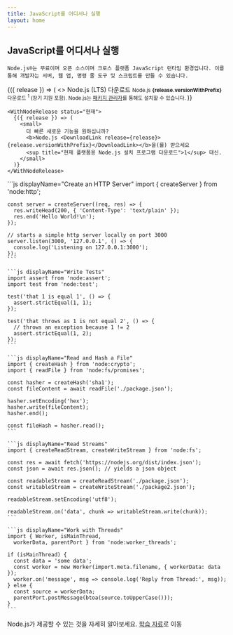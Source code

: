 ```yaml
---
title: JavaScript를 어디서나 실행
layout: home
---
```


<section>
  <WithBadge section="색인" />

  <div>
    <h1 className="special">JavaScript를 어디서나 실행</h1>

    Node.js®는 무료이며 오픈 소스이며 크로스 플랫폼 JavaScript 런타임 환경입니다. 이를 통해 개발자는 서버, 웹 앱, 명령 줄 도구 및 스크립트를 만들 수 있습니다.
  </div>

  <div>
    <WithNodeRelease status={['Active LTS', 'Maintenance LTS']}>
      {({ release }) => (
        <>
          <DownloadButton release={release}>Node.js (LTS) 다운로드</DownloadButton>
          <small>
            Node.js <b>{release.versionWithPrefix}</b> 다운로드
            <sup title="현재 플랫폼용 Node.js 설치 프로그램 다운로드">1</sup> (장기 지원 포함).
            Node.js는 <a href="/download/package-manager">패키지 관리자</a>를 통해도 설치할 수 있습니다.
          </small>
        </>
      )}
    </WithNodeRelease>

    <WithNodeRelease status="현재">
      {({ release }) => (
        <small>
          더 빠른 새로운 기능을 원하십니까?
          <b>Node.js <DownloadLink release={release}>{release.versionWithPrefix}</DownloadLink></b>을(를) 받으세요
          <sup title="현재 플랫폼용 Node.js 설치 프로그램 다운로드">1</sup> 대신.
        </small>
      )}
    </WithNodeRelease>
  </div>
</section>

<section>
  <div>
    ```js displayName="Create an HTTP Server"
    import { createServer } from 'node:http';

    const server = createServer((req, res) => {
      res.writeHead(200, { 'Content-Type': 'text/plain' });
      res.end('Hello World!\n');
    });

    // starts a simple http server locally on port 3000
    server.listen(3000, '127.0.0.1', () => {
      console.log('Listening on 127.0.0.1:3000');
    });
    ```

    ```js displayName="Write Tests"
    import assert from 'node:assert';
    import test from 'node:test';

    test('that 1 is equal 1', () => {
      assert.strictEqual(1, 1);
    });

    test('that throws as 1 is not equal 2', () => {
      // throws an exception because 1 != 2
      assert.strictEqual(1, 2);
    });
    ```

    ```js displayName="Read and Hash a File"
    import { createHash } from 'node:crypto';
    import { readFile } from 'node:fs/promises';

    const hasher = createHash('sha1');
    const fileContent = await readFile('./package.json');

    hasher.setEncoding('hex');
    hasher.write(fileContent);
    hasher.end();

    const fileHash = hasher.read();
    ```

    ```js displayName="Read Streams"
    import { createReadStream, createWriteStream } from 'node:fs';

    const res = await fetch('https://nodejs.org/dist/index.json');
    const json = await res.json(); // yields a json object

    const readableStream = createReadStream('./package.json');
    const writableStream = createWriteStream('./package2.json');

    readableStream.setEncoding('utf8');

    readableStream.on('data', chunk => writableStream.write(chunk));
    ```

    ```js displayName="Work with Threads"
    import { Worker, isMainThread,
      workerData, parentPort } from 'node:worker_threads';

    if (isMainThread) {
      const data = 'some data';
      const worker = new Worker(import.meta.filename, { workerData: data });
      worker.on('message', msg => console.log('Reply from Thread:', msg));
    } else {
      const source = workerData;
      parentPort.postMessage(btoa(source.toUpperCase()));
    }
    ```
  </div>

  Node.js가 제공할 수 있는 것을 자세히 알아보세요. [학습 자료](/learn)로 이동
</section>
